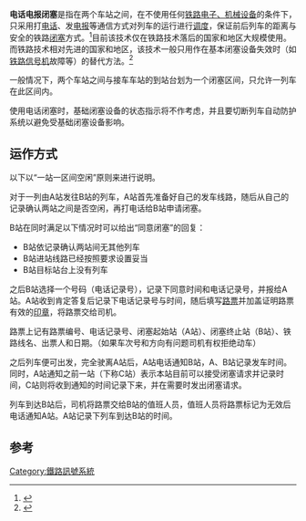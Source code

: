 {{expert-subject|铁道|time=2011-10-03T13:20:15+00:00}}
'''电话电报闭塞'''是指在两个车站之间，在不使用任何[[铁路|铁路]][[铁路信号机|电子、机械设备]]的条件下，只采用打[[电话|电话]]、发[[电报|电报]]等通信方式对列车的运行进行[[调度|调度]]，保证前后列车的距离与安全的铁路[[闭塞_(铁路)|闭塞]]方式。<ref>{{Cite web |url=http://kepu.itsc.cuhk.edu.hk/gb/technology/railway/railway_signal/200402020020.html |title=存档副本 |accessdate=2011-10-06 |archive-date=2016-03-04 |archive-url=https://web.archive.org/web/20160304221210/http://kepu.itsc.cuhk.edu.hk/gb/technology/railway/railway_signal/200402020020.html |dead-url=no }}</ref>目前该技术仅在铁路技术落后的国家和地区大规模使用。而铁路技术相对先进的国家和地区，该技术一般只用作在基本闭塞设备失效时（如[[铁路信号机|铁路信号机]]故障等）的替代方法。<ref>{{Cite web |url=http://www.chnrailway.com/news/2008520/200852017161715525461_1.shtml |title=存档副本 |accessdate=2011-10-06 |archive-date=2009-01-08 |archive-url=https://web.archive.org/web/20090108145508/http://www.chnrailway.com/news/2008520/200852017161715525461_1.shtml |dead-url=no }}</ref>

一般情况下，两个车站之间与接车车站的到站台划为一个闭塞区间，只允许一列车在此区间内。

使用电话闭塞时，基础闭塞设备的状态指示将不作考虑，并且要切断列车自动防护系统以避免受基础闭塞设备影响。

== 运作方式 ==
以下以“一站一区间空闲”原则来进行说明。

对于一列由A站发往B站的列车，A站首先准备好自己的发车线路，随后从自己的记录确认两站之间是否空闲，再打电话给B站申请闭塞。

B站在同时满足以下情况时可以给出“同意闭塞”的回复：
*B站依记录确认两站间无其他列车
*B站进站线路已经按照要求设置妥当
*B站目标站台上没有列车

之后B站选择一个号码（电话记录号），记录下同意时间和电话记录号，并报给A站。A站收到肯定答复后记录下电话记录号与时间，随后填写[[路票|路票]]并加盖证明路票有效的[[印章|印章]]，将路票交给司机。

路票上记有路票编号、电话记录号、闭塞起始站（A站）、闭塞终止站（B站）、铁路线名、出票人和日期。（如果车次号和方向有问题司机有权拒绝动车）

之后列车便可出发，完全驶离A站后，A站电话通知B站，A、B站记录发车时间。同时，A站通知之前一站（下称C站）表示本站目前可以接受闭塞请求并记录时间，C站则将收到通知的时间记录下来，并在需要时发出闭塞请求。

列车到达B站后，司机将路票交给B站的值班人员，值班人员将路票标记为无效后电话通知A站。A站记录下列车到达B站的时间。

==参考==
<references />
{{Rail-stub}}

[[Category:鐵路訊號系統|Category:鐵路訊號系統]]
